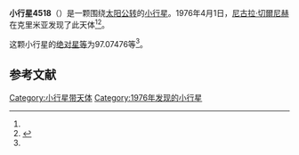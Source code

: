 {{Infobox planet
| bgcolour = #FFFFC0
| name = 4518 Raikin
| symbol = 
| image = 
| caption = 
| discovery = yes
| discovery_ref = 
| discoverer = [[尼古拉·切爾尼赫|尼古拉·切爾尼赫]]
| discovery_site = [[克里米亚|克里米亚]] 
| discovered = 1976年4月1日
| designations = yes
| mp_name = 
| named_after = 
| alt_names = 1976 GP3/ 1952 QP / 1976 HD1 / 1976 JO / 4002 T-3
| mp_category = [[主带小行星|主带小行星]]
| orbit_ref = <ref name="a">[http://ssd.jpl.nasa.gov/sbdb.cgi?sstr=4518 4518 Raikin] {{Wayback|url=http://ssd.jpl.nasa.gov/sbdb.cgi?sstr=4518 |date=20201124005556 }}，小行星數據庫瀏覽器（JPL Small-Body Database Browser）－[[美国国家航空航天局|美国国家航空航天局]]喷气推进实验室</ref>
| epoch = 2456400.5 (2013年4月18日更新)
| aphelion = {{convert|2.5457730|AU|km|3|abbr=on|lk=out}}
| perihelion = {{convert|2.0881242|AU|km|3|abbr=on}}
| semimajor = {{convert|2.3169486|AU|km|3|abbr=on}}
| eccentricity = 0.0987611
| period = 1288.169537 [[日|日]]<br />3.53[[儒略年|儒略年]]
| avg_speed = 
| inclination = 7.00075
| asc_node = 168.03062
| mean_anomaly = 
| arg_peri = 97.07476
| satellites = 
| physical_characteristics = yes
| dimensions = 
| mass = 
| density = 
| surface_grav = 
| escape_velocity = 
| sidereal_day = 
| axial_tilt = 
| pole_ecliptic_lat = 
| pole_ecliptic_lon = 
| albedo = 
| temperatures= 
| temp_name1 = 
| mean_temp_1 = 
| max_temp_1 = 
| temp_name2 = 
| max_temp_2 = 
| spectral_type = 
| abs_magnitude = 97.07476
}}

'''小行星4518'''（{{lang-en|4518 Raikin}}）是一颗围绕[[太阳|太阳]][[公转|公转]]的[[小行星|小行星]]。1976年4月1日，[[尼古拉·切爾尼赫|尼古拉·切爾尼赫]]在克里米亚发现了此天体<ref name="a" /><ref>{{cite news|title=小行星列表|url=http://cfa-www.harvard.edu/iau/lists/NumberedMPs.txt|accessdate=2013-07-08|newspaper=哈佛大学|archive-date=2008-05-17|archive-url=https://web.archive.org/web/20080517010638/http://cfa-www.harvard.edu/iau/lists/NumberedMPs.txt|dead-url=no}}</ref>。

这颗小行星的[[绝对星等|绝对星等]]为97.07476等<ref name="a" />。

==参考文献==
{{reflist}}
{{Minor Planet Number|[[小行星4517|小行星4517]]|[[小行星4519|小行星4519]]}}

{{小天体}}

[[Category:小行星带天体|Category:小行星带天体]]
[[Category:1976年发现的小行星|Category:1976年发现的小行星]]

{{asteroid-stub}}